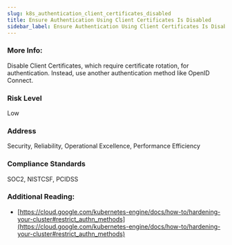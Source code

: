 ```yaml
---
slug: k8s_authentication_client_certificates_disabled
title: Ensure Authentication Using Client Certificates Is Disabled
sidebar_label: Ensure Authentication Using Client Certificates Is Disabled
---
```


### More Info:

Disable Client Certificates, which require certificate rotation, for authentication. Instead, use another authentication method like OpenID Connect.

### Risk Level

Low

### Address

Security, Reliability, Operational Excellence, Performance Efficiency

### Compliance Standards

SOC2, NISTCSF, PCIDSS

### Additional Reading:

- [https://cloud.google.com/kubernetes-engine/docs/how-to/hardening-your-cluster#restrict_authn_methods](https://cloud.google.com/kubernetes-engine/docs/how-to/hardening-your-cluster#restrict_authn_methods) 

